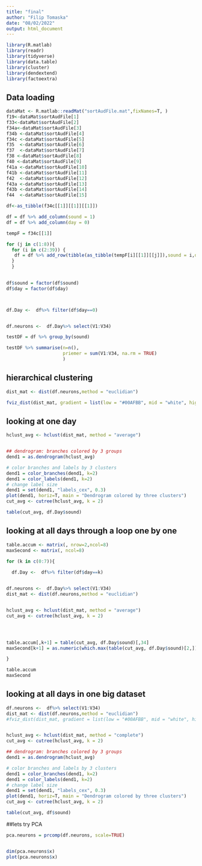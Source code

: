 ```yaml
---
title: "final"
author: "Filip Tomaska"
date: "08/02/2022"
output: html_document
---
```


```r
library(R.matlab)
library(readr)
library(tidyverse)
library(data.table)
library(cluster)
library(dendextend)
library(factoextra)
```

## Data loading

```r

dataMat <- R.matlab::readMat("sortAudFile.mat",fixNames=T, ) 
f19<-dataMat$sortAudFile[1]
f33<-dataMat$sortAudFile[2]
f34a<-dataMat$sortAudFile[3]
f34b <-dataMat$sortAudFile[4]
f34c <-dataMat$sortAudFile[5]
f35  <-dataMat$sortAudFile[6]
f37  <-dataMat$sortAudFile[7]
f38 <-dataMat$sortAudFile[8]
f40 <-dataMat$sortAudFile[9]
f41a <-dataMat$sortAudFile[10]
f41b <-dataMat$sortAudFile[11]
f42  <-dataMat$sortAudFile[12]
f43a <-dataMat$sortAudFile[13]
f43b <-dataMat$sortAudFile[14]
f44  <-dataMat$sortAudFile[15]

df<-as_tibble(f34c[[1]][[1]][[1]])

df = df %>% add_column(sound = 1)
df = df %>% add_column(day = 0)

tempF = f34c[[1]]

for (j in c(1:8)){
  for (i in c(2:39)) {
   df = df %>% add_row(tibble(as_tibble(tempF[i][[1]][[j]]),sound = i,day = j-1))
  }
  }
  

df$sound = factor(df$sound)
df$day = factor(df$day)



df.Day <-  df%>% filter(df$day==0)


df.neurons <-  df.Day%>% select(V1:V34)

testDF = df %>% group_by(sound)

```

```r

testDF %>% summarise(n=n(),
                     priemer = sum(V1:V34, na.rm = TRUE)
                     )

```



## hierarchical clustering

```r

dist_mat <- dist(df.neurons,method = "euclidian")

fviz_dist(dist_mat, gradient = list(low = "#00AFBB", mid = "white", high = "#FC4E07"))
```
## looking at one day

```r
hclust_avg <- hclust(dist_mat, method = "average")


## dendrogram: branches colored by 3 groups
dend1 = as.dendrogram(hclust_avg)

# color branches and labels by 3 clusters 
dend1 = color_branches(dend1, k=2)
dend1 = color_labels(dend1, k=2)
# change label size
dend1 = set(dend1, "labels_cex", 0.3) 
plot(dend1, horiz=T, main = "Dendrogram colored by three clusters")
cut_avg <- cutree(hclust_avg, k = 2)

table(cut_avg, df.Day$sound)

```
## looking at all days through a loop one by one
```r
table.accum <- matrix(, nrow=2,ncol=8)
maxSecond <- matrix(, ncol=8)

for (k in c(0:7)){
  
  df.Day <-  df%>% filter(df$day==k)


df.neurons <-  df.Day%>% select(V1:V34)
dist_mat <- dist(df.neurons,method = "euclidian")


hclust_avg <- hclust(dist_mat, method = "average")
cut_avg <- cutree(hclust_avg, k = 2)




table.accum[,k+1] = table(cut_avg, df.Day$sound)[,34]
maxSecond[k+1] = as.numeric(which.max(table(cut_avg, df.Day$sound)[2,]))

}

table.accum
maxSecond
```


## looking at all days in one big dataset


```r



df.neurons <-  df%>% select(V1:V34)
dist_mat <- dist(df.neurons,method = "euclidian")
#fviz_dist(dist_mat, gradient = list(low = "#00AFBB", mid = "white", high = "#FC4E07"))


hclust_avg <- hclust(dist_mat, method = "complete")
cut_avg <- cutree(hclust_avg, k = 2)

## dendrogram: branches colored by 3 groups
dend1 = as.dendrogram(hclust_avg)

# color branches and labels by 3 clusters 
dend1 = color_branches(dend1, k=2)
dend1 = color_labels(dend1, k=2)
# change label size
dend1 = set(dend1, "labels_cex", 0.3) 
plot(dend1, horiz=T, main = "Dendrogram colored by three clusters")
cut_avg <- cutree(hclust_avg, k = 2)

table(cut_avg, df$sound)


```
##lets try PCA

```r

pca.neurons = prcomp(df.neurons, scale=TRUE)


dim(pca.neurons$x)
plot(pca.neurons$x)
```
